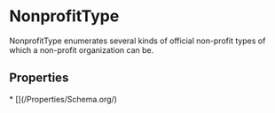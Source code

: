 # NonprofitType

NonprofitType enumerates several kinds of official non-profit types of which a non-profit organization can be.

## Properties

<Grid>
* [](/Properties/Schema.org/)

</Grid>

